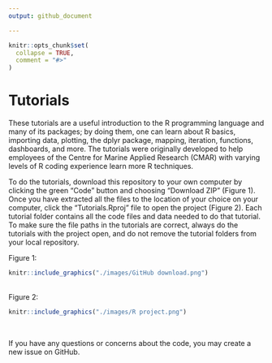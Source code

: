 ```yaml
---
output: github_document

---
```


<!-- README.md is generated from README.Rmd. Please edit that file -->

```r
knitr::opts_chunk$set(
  collapse = TRUE,
  comment = "#>"
)
```

# Tutorials

These tutorials are a useful introduction to the R programming language and many of its packages; by doing them, one can learn about R basics, importing data, plotting, the dplyr package, mapping, iteration, functions, dashboards, and more. The tutorials were originally developed to help employees of the Centre for Marine Applied Research (CMAR) with varying levels of R coding experience learn more R techniques. 

To do the tutorials, download this repository to your own computer by clicking the green "Code" button and choosing "Download ZIP" (Figure 1). Once you have extracted all the files to the location of your choice on your computer, click the "Tutorials.Rproj" file to open the project (Figure 2). Each tutorial folder contains all the code files and data needed to do that tutorial. To make sure the file paths in the tutorials are correct, always do the tutorials with the project open, and do not remove the tutorial folders from your local repository.


Figure 1:
<br>
```r

knitr::include_graphics("./images/GitHub download.png")

```
<br>
Figure 2:
<br>
```r

knitr::include_graphics("./images/R project.png")

```
<br>

If you have any questions or concerns about the code, you may create a new issue on GitHub.

